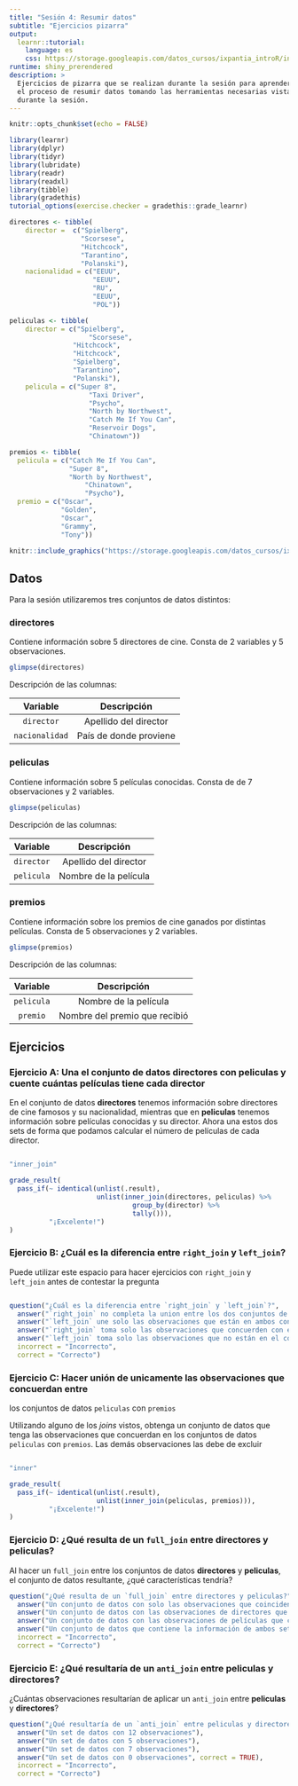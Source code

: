 ```yaml
---
title: "Sesión 4: Resumir datos"
subtitle: "Ejercicios pizarra"
output: 
  learnr::tutorial:
    language: es
    css: https://storage.googleapis.com/datos_cursos/ixpantia_introR/intro_r.css
runtime: shiny_prerendered
description: >
  Ejercicios de pizarra que se realizan durante la sesión para aprender sobre
  el proceso de resumir datos tomando las herramientas necesarias vistas
  durante la sesión.
---
```


<style>
@import url('https://fonts.googleapis.com/css2?family=Roboto+Mono&family=Roboto+Slab&family=Source+Sans+Pro:wght@300;400&display=swap');

@import url('https://fonts.googleapis.com/css2?family=Lato&display=swap');
</style> 

```r
knitr::opts_chunk$set(echo = FALSE)

library(learnr)
library(dplyr)
library(tidyr)
library(lubridate)
library(readr)
library(readxl)
library(tibble)
library(gradethis)
tutorial_options(exercise.checker = gradethis::grade_learnr)

directores <- tibble(   
    director =  c("Spielberg",
                  "Scorsese",
                  "Hitchcock",
                  "Tarantino",
                  "Polanski"),
    nacionalidad = c("EEUU",
                     "EEUU",
                     "RU",
                     "EEUU",
                     "POL"))

peliculas <- tibble(    
    director = c("Spielberg",
		            "Scorsese",
                "Hitchcock",
              	"Hitchcock",
                "Spielberg",
                "Tarantino",
                "Polanski"),
    pelicula = c("Super 8",
    		        "Taxi Driver",
    		        "Psycho",
    		        "North by Northwest",
    		        "Catch Me If You Can",
    		        "Reservoir Dogs",
    		        "Chinatown"))

premios <- tibble(
  pelicula = c("Catch Me If You Can",
               "Super 8",
               "North by Northwest",
    		       "Chinatown",
    		       "Psycho"),
  premio = c("Oscar",
             "Golden",
             "Oscar",
             "Grammy",
             "Tony"))
```

```r
knitr::include_graphics("https://storage.googleapis.com/datos_cursos/ixpantia_introR/ixpantia_logo.png")    
```

## Datos

Para la sesión utilizaremos tres conjuntos de datos distintos:

### **directores**

Contiene información sobre 5 directores de cine. Consta de 2 variables y 5
observaciones.

```r
glimpse(directores)
```

Descripción de las columnas:

| Variable       | Descripción                        |
| :----------:   | :--------------------------------: |
| `director`     | Apellido del director              |
| `nacionalidad` | País de donde proviene             |

### **peliculas**

Contiene información sobre 5 películas conocidas. Consta de de 7 observaciones
y 2 variables. 

```r
glimpse(peliculas)
```

Descripción de las columnas:

| Variable     | Descripción                        |
| :----------: | :--------------------------------: |
| `director`   | Apellido del director              |
| `pelicula`   | Nombre de la película              |

### **premios**

Contiene información sobre los premios de cine ganados por distintas películas.
Consta de 5 observaciones y 2 variables. 

```r
glimpse(premios)
```

Descripción de las columnas:

| Variable     | Descripción                        |
| :----------: | :--------------------------------: |
| `pelicula`   | Nombre de la película              |
| `premio`     | Nombre del premio que recibió      |

## Ejercicios

### Ejercicio A: Una el conjunto de datos **directores** con **peliculas** y cuente cuántas películas tiene cada director

En el conjunto de datos **directores** tenemos información sobre directores de
cine famosos y su nacionalidad, mientras que en **peliculas** tenemos
información sobre películas conocidas y su director. Ahora una estos dos sets
de forma que podamos calcular el número de películas de cada director. 

```r

```

```r
"inner_join"
```

```r
grade_result(
  pass_if(~ identical(unlist(.result),
                      unlist(inner_join(directores, peliculas) %>%
                               group_by(director) %>%
                               tally())),
          "¡Excelente!")
)
```

### Ejercicio B: ¿Cuál es la diferencia entre `right_join` y `left_join`?

Puede utilizar este espacio para hacer ejercicios con `right_join` y
`left_join` antes de contestar la pregunta

```r

```

```r
question("¿Cuál es la diferencia entre `right_join` y `left_join`?",
  answer("`right_join` no completa la union entre los dos conjuntos de datos"),
  answer("`left_join` une solo las observaciones que están en ambos conjuntos de datos"),
  answer("`right_join` toma solo las observaciones que concuerden con el conjunto de datos de la derecha", correct = TRUE),
  answer("`left_join` toma solo las observaciones que no están en el conjunto de la izquierda"),
  incorrect = "Incorrecto",
  correct = "Correcto")
```

### Ejercicio C: Hacer unión de unicamente las observaciones que concuerdan entre
los conjuntos de datos `peliculas` con `premios`

Utilizando alguno de los *joins* vistos, obtenga un conjunto de datos que tenga
las observaciones que concuerdan en los conjuntos de datos `peliculas` con 
`premios`. Las demás observaciones las debe de excluir

```r

```

```r
"inner"
```

```r
grade_result(
  pass_if(~ identical(unlist(.result), 
                      unlist(inner_join(peliculas, premios))),
          "¡Excelente!")
)
```

### Ejercicio D: ¿Qué resulta de un `full_join` entre **directores** y **peliculas**?

Al hacer un `full_join` entre los conjuntos de datos **directores** y 
**peliculas**, el conjunto de datos resultante, ¿qué características tendría?

```r
question("¿Qué resulta de un `full_join` entre directores y peliculas?",
  answer("Un conjunto de datos con solo las observaciones que coinciden en ambos casos"),
  answer("Un conjunto de datos con las observaciones de directores que coinciden en películas"),
  answer("Un conjunto de datos con las observaciones de películas que coinciden en directores"),
  answer("Un conjunto de datos que contiene la información de ambos sets", correct = TRUE),
  incorrect = "Incorrecto",
  correct = "Correcto")
```

### Ejercicio E: ¿Qué resultaría de un `anti_join` entre **peliculas** y **directores**? 

¿Cuántas observaciones resultarían de aplicar un `anti_join` entre **peliculas** y **directores**?

```r
question("¿Qué resultaría de un `anti_join` entre peliculas y directores? ",
  answer("Un set de datos con 12 observaciones"),
  answer("Un set de datos con 5 observaciones"),
  answer("Un set de datos con 7 observaciones"),
  answer("Un set de datos con 0 observaciones", correct = TRUE),
  incorrect = "Incorrecto",
  correct = "Correcto")
```

